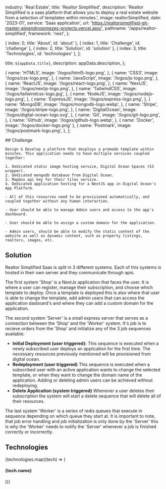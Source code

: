 
  industry: 'Real Estate',
  title: 'Realtor Simplified',
  description: 'Realtor Simplified is a saas platform that allows you to deploy a real estate website from a selection of templates within minutes.',
  image: realtorSimplified,
  date: '2023-01',
  service: 'Saas application',
  url: 'https://realtorsimplified-git-master-alejandrogomezes-projects.vercel.app/',
  pathname: '/apps/realtor-simplified',
  framework: 'next',
};

  { index: 0, title: 'About', id: 'about' },
  { index: 1, title: 'Challenge', id: 'challenge' },
  { index: 2, title: 'Solution', id: 'solution' },
  { index: 3, title: 'Technologies', id: 'technologies' },
];

  title: `${appData.title}`,
  description: appData.description,
};

  {
    name: 'HTML5',
    image: '/logos/html5-logo.png',
  },
  {
    name: 'CSS3',
    image: '/logos/css-logo.png',
  },
  {
    name: 'JavaScript',
    image: '/logos/js-logo.png',
  },
  {
    name: 'ReactJS',
    image: '/logos/react-logo.png',
  },
  {
    name: 'NextJS',
    image: '/logos/nextjs-logo.png',
  },
  {
    name: 'TailwindCSS',
    image: '/logos/tailwindcss-logo.jpg',
  },
  {
    name: 'NodeJS',
    image: '/logos/nodejs-logo.png',
  },
  {
    name: 'ExpressJS',
    image: '/logos/express-logo.png',
  },
  {
    name: 'MongoDB',
    image: '/logos/mongodb-logo.webp',
  },
  {
    name: 'Stripe',
    image: '/logos/stripe-logo.png',
  },
  {
    name: 'DigitalOcean',
    image: '/logos/digital-ocean-logo.svg',
  },
  {
    name: 'Git',
    image: '/logos/git-logo.png',
  },
  {
    name: 'Github',
    image: '/logos/github-logo.webp',
  },
  { name: 'Docker', image: '/logos/docker-logo.png' },
  {
    name: 'Postmark',
    image: '/logos/postmark-logo.png',
  },
];

<Container>

<Border className="my-8" />

  <Section id="challenge">
    ## Challenge

    Design & Develop a platform that desploys a premade template within minutes. This application needs to have multiple services coupled together:

    1. Dedicated static image hosting service, Digital Ocean Spaces (S3 wrapper).
    2. Dedicated mongodb database from Digital Ocean.
    3. Mapbox api key for their tiles service.
    4. Dedicated application hosting for a NextJS app in Digital Ocean's App Platform.

    - All of this resources need to be provisioned automatically, and coupled together without any human interaction.

    - User should be able to manage Admin users and access to the app's dashboard.

    - User should be able to assign a custom domain for the application.

    - Admin users, should be able to modify the static content of the website as well as dynamic content, such as property listings, realtors, images, etc.

  </Section>

<Border className="my-8" />

<Section id="solution">

## Solution

<AppSolution image='realtor-simplified.png' href={appData.url}>
  
Realtor Simplified Saas is split in 3 different systems. Each of this systems is hosted in their own server and they communicate through apis.

The first system 'Shop' is a NextJs application that faces the user. It is where a user can register, manage their subscription, and choose which template to deploy.
Once a template is deployed this is also where that user is able to change the template, add admin users that can access the application dasboard's and where they can add
a custom domain for the application.

The second system 'Server' is a small express server that serves as a connection between the 'Shop' and the 'Worker' system. It's job is to recieve orders from the 'Shop'
and initialize any of the 3 job sequences available:

<ul role="list" className="mt-6 space-y-8">
  <li>
    <span>
      <strong className="font-semibold text-blue-100">Initial Deployment (user triggered):</strong> This sequence is executed when a newly subscribed user deploys an application for the first time.
      The necessary resources previously mentioned will be provisioned from digital ocean.
    </span>
  </li>
  <li>
    <span>
      <strong className="font-semibold text-blue-100">Redeployment (user triggered)</strong> This sequence is executed when a subscribed user with an active application wants to change the selected
      template, or when they want to change the domain name of the application. Adding or deleting admin users can be achieved without redeploying.
    </span>
  </li>
  <li>
    <span>
      <strong className="font-semibold text-blue-100">Delete Application (system triggered)</strong> Whenever a user deletes their subscription the system will start a delete sequence that will delete
      all of their resources.
    </span>
  </li>
</ul>

The last system 'Worker' is a series of redis queues that execute in sequence depending on which queue they start at. It is important to note, that job error handling and job initialization is only done
by the 'Server' this is why the 'Worker' needs to notify the 'Server' whenever a job is finished correctly or incorrectly.

</AppSolution>

</Section>

<Border className="my-8" />

<Section id="technologies">

## Technologies

<FadeInStagger className="flex gap-4 mt-6 flex-wrap" faster once>
  {technologies.map((tech) => (
    <FadeIn key={tech.name}>
      <div className="mt-auto">
        <Image
          src={tech.image}
          className="object-contain rounded-md m-auto"
          alt=""
          height={64}
          width={64}
          style={{
            width: 64,
            height: 64,
          }}
        />
        <h4 className="text-sm font-semibold tracking-tight text-[#525df3] text-center bg-white rounded-full w-min px-2 m-2 mx-auto">{tech.name}</h4>
      </div>
    </FadeIn>
  ))}
</FadeInStagger>

</Section>

</Container>
